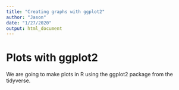 ```yaml
---
title: "Creating graphs with ggplot2"
author: "Jason"
date: "1/27/2020"
output: html_document
---
```


# Plots with ggplot2

We are going to make plots in R using the ggplot2 package from the tidyverse. 